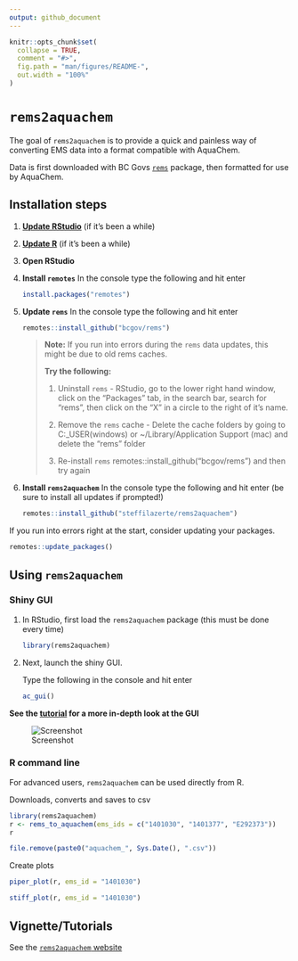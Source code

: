 ```yaml
---
output: github_document
---
```


<!-- README.md is generated from README.Rmd. Please edit that file -->

```r
knitr::opts_chunk$set(
  collapse = TRUE,
  comment = "#>",
  fig.path = "man/figures/README-",
  out.width = "100%"
)
```
# `rems2aquachem`

<!-- badges: start -->
<!-- [![Travis build status](https://travis-ci.org/steffilazerte/rems2aquachem.svg?branch=master)](https://travis-ci.org/steffilazerte/rems2aquachem) -->
<!-- badges: end -->

The goal of `rems2aquachem` is to provide a quick and painless way of converting 
EMS data into a format compatible with AquaChem.

Data is first downloaded with BC Govs [`rems`](http://github.com/bcgov/rems) 
package, then formatted for use by AquaChem.

## Installation steps

1. [**Update RStudio**](https://rstudio.com/) (if it's been a while)

2. [**Update R**](https://cloud.r-project.org/) (if it's been a while)

3. **Open RStudio**

4. **Install `remotes`** In the console type the following and hit enter

     ```r
     install.packages("remotes")
     ```
     
5. **Update `rems`** In the console type the following and hit enter

     ```r
     remotes::install_github("bcgov/rems")
     ```
     
    > **Note:** If you run into errors during the `rems` data updates, this might 
    > be due to old rems caches. 
    > 
    > **Try the following:** 
    >  1. Uninstall `rems` - RStudio, go to the lower right hand window, click 
    >     on the "Packages" tab, in the search bar, search for "rems", then 
    >     click on the "X" in a circle to the right of it's name.
    > 
    > 2. Remove the `rems` cache - Delete the cache folders by going to 
    >    C:\Users\YOUR_USER\AppData\Local (windows) or 
    >    ~/Library/Application Support (mac) and delete the "rems" folder
    > 
    > 3. Re-install `rems` remotes::install_github("bcgov/rems") and 
    >    then try again

     
6. **Install `rems2aquachem`** In the console type the following and hit enter 
(be sure to install all updates if prompted!)
  
    ```r
    remotes::install_github("steffilazerte/rems2aquachem")
    ```

If you run into errors right at the start, consider updating your packages.

```r
remotes::update_packages()
```

  
## Using `rems2aquachem`

### Shiny GUI

1. In RStudio, first load the `rems2aquachem` package (this must be done every time)

    ```r
    library(rems2aquachem)
    ```

2. Next, launch the shiny GUI. 

    Type the following in the console and hit enter

    ```r
    ac_gui()
    ```
    
**See the [tutorial](https://steffilazerte.github.io/rems2aquachem/articles/rems2aquachem.html) for a more in-depth look at the GUI**

![Screenshot](https://raw.githubusercontent.com/steffilazerte/rems2aquachem/master/inst/assets/up-to-date.png)


### R command line

For advanced users, `rems2aquachem` can be used directly from R.

Downloads, converts and saves to csv

```r
library(rems2aquachem)
r <- rems_to_aquachem(ems_ids = c("1401030", "1401377", "E292373"))
r
```

```r
file.remove(paste0("aquachem_", Sys.Date(), ".csv"))
```

Create plots

```r
piper_plot(r, ems_id = "1401030")
```

```r
stiff_plot(r, ems_id = "1401030")
```


## Vignette/Tutorials

See the [`rems2aquachem` website](https://steffilazerte.github.io/rems2aquachem)
